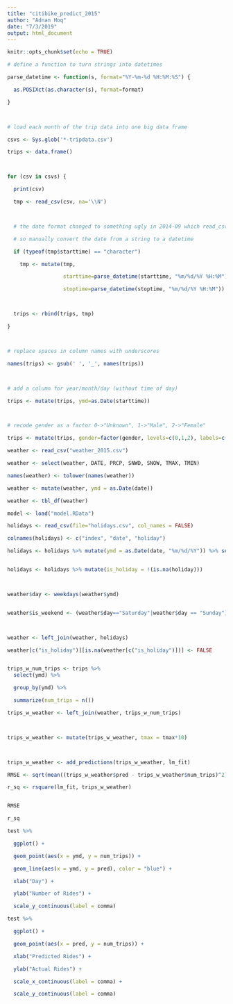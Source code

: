```yaml
---
title: "citibike_predict_2015"
author: "Adnan Hoq"
date: "7/3/2019"
output: html_document
---
```


```r
knitr::opts_chunk$set(echo = TRUE)
```

```r
# define a function to turn strings into datetimes

parse_datetime <- function(s, format="%Y-%m-%d %H:%M:%S") {

  as.POSIXct(as.character(s), format=format)

}



# load each month of the trip data into one big data frame

csvs <- Sys.glob('*-tripdata.csv')

trips <- data.frame()



for (csv in csvs) {

  print(csv)

  tmp <- read_csv(csv, na='\\N')



  # the date format changed to something ugly in 2014-09 which read_csv doesn't recognize as a datetime,

  # so manually convert the date from a string to a datetime

  if (typeof(tmp$starttime) == "character")

    tmp <- mutate(tmp,

                  starttime=parse_datetime(starttime, "%m/%d/%Y %H:%M"),

                  stoptime=parse_datetime(stoptime, "%m/%d/%Y %H:%M"))



  trips <- rbind(trips, tmp)

}



# replace spaces in column names with underscores

names(trips) <- gsub(' ', '_', names(trips))



# add a column for year/month/day (without time of day)

trips <- mutate(trips, ymd=as.Date(starttime))



# recode gender as a factor 0->"Unknown", 1->"Male", 2->"Female"

trips <- mutate(trips, gender=factor(gender, levels=c(0,1,2), labels=c("Unknown","Male","Female")))
```



```r


weather <- read_csv("weather_2015.csv")

weather <- select(weather, DATE, PRCP, SNWD, SNOW, TMAX, TMIN)

names(weather) <- tolower(names(weather))

weather <- mutate(weather, ymd = as.Date(date))

weather <- tbl_df(weather)

model <- load("model.RData")

holidays <- read_csv(file="holidays.csv", col_names = FALSE) 

colnames(holidays) <- c("index", "date", "holiday")

holidays <- holidays %>% mutate(ymd = as.Date(date, "%m/%d/%Y")) %>% select(ymd, holiday)


holidays <- holidays %>% mutate(is_holiday = !(is.na(holiday)))



weather$day <- weekdays(weather$ymd)


weather$is_weekend <- (weather$day=="Saturday"|weather$day == "Sunday")



weather <- left_join(weather, holidays)

weather[c("is_holiday")][is.na(weather[c("is_holiday")])] <- FALSE


trips_w_num_trips <- trips %>%
  select(ymd) %>%

  group_by(ymd) %>%

  summarize(num_trips = n())
```


```r
trips_w_weather <- left_join(weather, trips_w_num_trips)



trips_w_weather <- mutate(trips_w_weather, tmax = tmax*10)



trips_w_weather <- add_predictions(trips_w_weather, lm_fit)

RMSE <- sqrt(mean((trips_w_weather$pred - trips_w_weather$num_trips)^2))

r_sq <- rsquare(lm_fit, trips_w_weather)


RMSE

r_sq

```



```r


test %>%

  ggplot() +

  geom_point(aes(x = ymd, y = num_trips)) +

  geom_line(aes(x = ymd, y = pred), color = "blue") +

  xlab("Day") +

  ylab("Number of Rides") +

  scale_y_continuous(label = comma)

```



```r



test %>%

  ggplot() +

  geom_point(aes(x = pred, y = num_trips)) +

  xlab("Predicted Rides") +

  ylab("Actual Rides") +

  scale_x_continuous(label = comma) +

  scale_y_continuous(label = comma)



```


